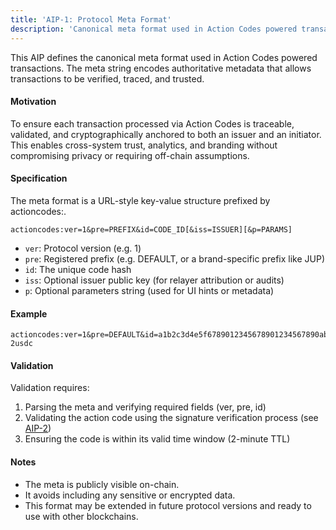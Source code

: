 ```yaml
---
title: 'AIP-1: Protocol Meta Format'
description: 'Canonical meta format used in Action Codes powered transactions'
---
```


This AIP defines the canonical meta format used in Action Codes powered transactions. The meta string encodes authoritative metadata that allows transactions to be verified, traced, and trusted.

#### Motivation

To ensure each transaction processed via Action Codes is traceable, validated, and cryptographically anchored to both an issuer and an initiator. This enables cross-system trust, analytics, and branding without compromising privacy or requiring off-chain assumptions.

#### Specification

The meta format is a URL-style key-value structure prefixed by actioncodes:.

```text
actioncodes:ver=1&pre=PREFIX&id=CODE_ID[&iss=ISSUER][&p=PARAMS]
```

* `ver`: Protocol version (e.g. 1)
* `pre`: Registered prefix (e.g. DEFAULT, or a brand-specific prefix like JUP)
* `id`: The unique code hash
* `iss`: Optional issuer public key (for relayer attribution or audits)
* `p`: Optional parameters string (used for UI hints or metadata)

#### Example

```text
actioncodes:ver=1&pre=DEFAULT&id=a1b2c3d4e5f6789012345678901234567890abcdef1234567890abcdef1234&iss=7gNqUuY5rWfqU6SRb3rMiD6kKMeX7jhkoXLUzbiDPKGz&p=pay-2usdc
```

#### Validation

Validation requires:

1. Parsing the meta and verifying required fields (ver, pre, id)
2. Validating the action code using the signature verification process (see [AIP-2](/aips/aip-2))
3. Ensuring the code is within its valid time window (2-minute TTL)

#### Notes

* The meta is publicly visible on-chain.
* It avoids including any sensitive or encrypted data.
* This format may be extended in future protocol versions and ready to use with other blockchains.